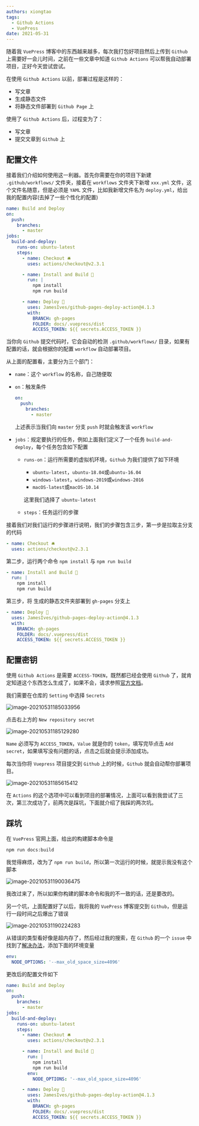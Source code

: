 ```yaml
---
authors: xiongtao
tags:
  - Github Actions
  - VuePress
date: 2021-05-31
---
```


随着我 `VuePress` 博客中的东西越来越多，每次我打包好项目然后上传到 `Github` 上需要好一会儿时间，之前在一些文章中知道 `Github Actions` 可以帮我自动部署项目，正好今天尝试尝试。

在使用 `Github Actions` 以前，部署过程是这样的：

- 写文章
- 生成静态文件
- 将静态文件部署到 `Github Page` 上

 使用了 `Github Actions` 后，过程变为了：

- 写文章
- 提交文章到 `Github` 上

<!--truncate-->

## 配置文件

接着我们介绍如何使用这一利器。首先你需要在你的项目下新建 `.github/workflows/` 文件夹，接着在 `workflows` 文件夹下新增 `xxx.yml` 文件，这个文件名随意，但是必须是 `YAML` 文件，比如我新增文件名为 `deploy.yml`，给出我的配置内容(去掉了一些个性化的配置)

```yaml
name: Build and Deploy
on:
  push:
    branches:
      - master
jobs:
  build-and-deploy:
    runs-on: ubuntu-latest
    steps:
      - name: Checkout 🛎️
        uses: actions/checkout@v2.3.1

      - name: Install and Build 🔧 
        run: |
          npm install
          npm run build

      - name: Deploy 🚀
        uses: JamesIves/github-pages-deploy-action@4.1.3
        with:
          BRANCH: gh-pages
          FOLDER: docs/.vuepress/dist
          ACCESS_TOKEN: ${{ secrets.ACCESS_TOKEN }}
```

当你向 `Github` 提交代码时，它会自动的检测 `.github/workflows/` 目录，如果有配置的话，就会根据你的配置 `workflow` 自动部署项目。

从上面的配置看，主要分为三个部门：

- `name`：这个 `workflow` 的名称，自己随便取

- `on`：触发条件

  ```yaml
  on:
    push:
      branches:
        - master
  ```

  上述表示当我们向 `master` 分支 `push` 时就会触发该 `workflow`

- `jobs`：规定要执行的任务，例如上面我们定义了一个任务 `build-and-deploy`，每个任务包含如下配置

  - `runs-on`：运行所需要的虚拟机环境，`Github` 为我们提供了如下环境

    - `ubuntu-latest`，`ubuntu-18.04`或`ubuntu-16.04`
    - `windows-latest`，`windows-2019`或`windows-2016`
    - `macOS-latest`或`macOS-10.14`

    这里我们选择了 `ubuntu-latest`

  - `steps`：任务运行的步骤

接着我们对我们运行的步骤进行说明，我们的步骤包含三步，第一步是拉取主分支的代码

```yaml
- name: Checkout 🛎️
  uses: actions/checkout@v2.3.1
```

第二步，运行两个命令 `npm install` 与 `npm run build`

```yaml
- name: Install and Build 🔧 
  run: |
    npm install
    npm run build
```

第三步，将 生成的静态文件夹部署到 `gh-pages` 分支上

```yaml
- name: Deploy 🚀
  uses: JamesIves/github-pages-deploy-action@4.1.3
  with:
    BRANCH: gh-pages
    FOLDER: docs/.vuepress/dist
    ACCESS_TOKEN: ${{ secrets.ACCESS_TOKEN }}
```

## 配置密钥

使用 `Github Actions` 是需要 `ACCESS-TOKEN`，既然都已经会使用 `Github` 了，就肯定知道这个东西怎么生成了，如果不会，请求参照[官方文档](https://docs.github.com/en/github/authenticating-to-github/keeping-your-account-and-data-secure/creating-a-personal-access-token)。

我们需要在仓库的 `Setting` 中选择 `Secrets`

<img src="https://cdn.jsdelivr.net/gh/LastKnightCoder/ImgHosting2/20210531185034.png" alt="image-20210531185033956"  />

点击右上方的 `New repository secret`

<img src="https://cdn.jsdelivr.net/gh/LastKnightCoder/ImgHosting2/20210531185129.png" alt="image-20210531185129280"  />

`Name` 必须写为 `ACCESS_TOKEN`，`Value` 就是你的 `token`，填写完毕点击 `Add secret`，如果填写没有问题的话，点击之后就会提示添加成功。

每次当你将 `Vuepress` 项目提交到 `Github` 上的时候，`Github` 就会自动帮你部署项目。

<img src="https://cdn.jsdelivr.net/gh/LastKnightCoder/ImgHosting2/20210531185615.png" alt="image-20210531185615412"  />

在 `Actions` 的这个选项中可以看到项目的部署情况，上面可以看到我尝试了三次，第三次成功了，前两次是踩坑，下面就介绍了我踩的两次坑。

## 踩坑

在 `VuePress` 官网上面，给出的构建脚本命令是

```bash
npm run docs:build
```

我觉得麻烦，改为了 `npm run build`，所以第一次运行的时候，就提示我没有这个脚本

<img src="https://cdn.jsdelivr.net/gh/LastKnightCoder/ImgHosting2/20210531190036.png" alt="image-20210531190036475"  />

我改过来了，所以如果你构建的脚本命令和我的不一致的话，还是要改的。

另一个坑，上面配置好了以后，我将我的 `VuePress` 博客提交到 `Github`，但是运行一段时间之后爆出了错误

<img src="https://cdn.jsdelivr.net/gh/LastKnightCoder/ImgHosting2/20210531190224.png" alt="image-20210531190224283"  />

从错误的类型看好像是超内存了，然后经过我的搜索，在 `Github` 的一个 `issue` 中找到了[解决办法](https://github.com/ScaCap/action-surefire-report/issues/17#issuecomment-677015255)，添加下面的环境变量

```yaml
env:
  NODE_OPTIONS: '--max_old_space_size=4096'
```

更改后的配置文件如下

```yaml {17-18}
name: Build and Deploy
on:
  push:
    branches:
      - master
jobs:
  build-and-deploy:
    runs-on: ubuntu-latest
    steps:
      - name: Checkout 🛎️
        uses: actions/checkout@v2.3.1

      - name: Install and Build 🔧 
        run: |
          npm install
          npm run build
        env:
          NODE_OPTIONS: '--max_old_space_size=4096'

      - name: Deploy 🚀
        uses: JamesIves/github-pages-deploy-action@4.1.3
        with:
          BRANCH: gh-pages
          FOLDER: docs/.vuepress/dist
          ACCESS_TOKEN: ${{ secrets.ACCESS_TOKEN }}
```

